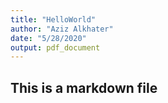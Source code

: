 ```yaml
---
title: "HelloWorld"
author: "Aziz Alkhater"
date: "5/28/2020"
output: pdf_document
---
```


## This is a markdown file




